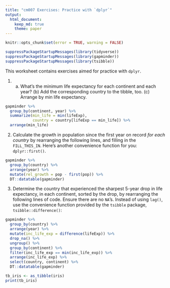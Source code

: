 ```yaml
---
title: "cm007 Exercises: Practice with `dplyr`"
output: 
  html_document:
    keep_md: true
    theme: paper
---
```


<!---The following chunk allows errors when knitting--->

```r
knitr::opts_chunk$set(error = TRUE, warning = FALSE)
```

```r
suppressPackageStartupMessages(library(tidyverse))
suppressPackageStartupMessages(library(gapminder))
suppressPackageStartupMessages(library(tsibble))
```


This worksheet contains exercises aimed for practice with `dplyr`. 


1. (a) What's the minimum life expectancy for each continent and each year? (b) Add the corresponding country to the tibble, too. (c) Arrange by min life expectancy.

```r
gapminder %>% 
  group_by(continent, year) %>% 
  summarize(min_life = min(lifeExp),
            country = country[lifeExp == min_life]) %>% 
  arrange(min_life)
```

2. Calculate the growth in population since the first year on record _for each country_ by rearranging the following lines, and filling in the `FILL_THIS_IN`. Here's another convenience function for you: `dplyr::first()`. 
```r
gapminder %>% 
  group_by(country) %>% 
  arrange(year) %>% 
  mutate(rel_growth = pop - first(pop)) %>%
  DT::datatable(gapminder)
```


3. Determine the country that experienced the sharpest 5-year drop in life expectancy, in each continent, sorted by the drop, by rearranging the following lines of code. Ensure there are no `NA`'s. Instead of using `lag()`, use the convenience function provided by the `tsibble` package, `tsibble::difference()`:
```r
gapminder %>% 
  group_by(country) %>% 
  arrange(year) %>% 
  mutate(inc_life_exp = difference(lifeExp)) %>% 
  drop_na() %>%
  ungroup() %>% 
  group_by(continent) %>% 
  filter(inc_life_exp == min(inc_life_exp)) %>%
  arrange(inc_life_exp) %>% 
  select(country, continent) %>% 
  DT::datatable(gapminder)
```
```r
tb_iris <- as_tibble(iris)
print(tb_iris)
```


